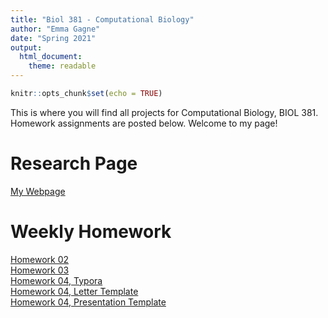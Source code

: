 ```yaml
---
title: "Biol 381 - Computational Biology"
author: "Emma Gagne"
date: "Spring 2021"
output: 
  html_document: 
    theme: readable
---
```


```r
knitr::opts_chunk$set(echo = TRUE)
```
This is where you will find all projects for Computational Biology, BIOL
381. Homework assignments are posted below. Welcome to my page!

# Research Page
[My Webpage](https://emmagagne.github.io/EmmaGagne)

# Weekly Homework
[Homework 02](https://emmagagne.github.io/Homework_02/)  
[Homework 03](https://emmagagne.github.io/Homework_03/)  
[Homework 04, Typora](Homework04.html)  
[Homework 04, Letter Template](LetterTemplate.Rnw)  
[Homework 04, Presentation Template](PresentationTemplate.Rnw)


